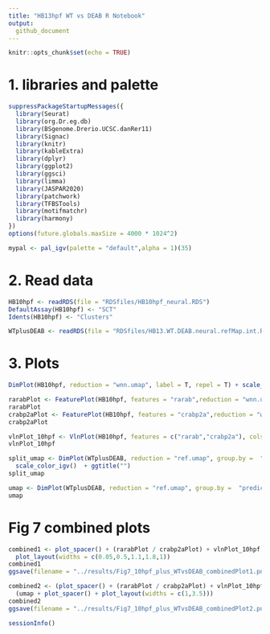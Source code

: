 ```yaml
---
title: "HB13hpf WT vs DEAB R Notebook"
output:
  github_document
---
```


```r
knitr::opts_chunk$set(echo = TRUE)
```

# 1. libraries and palette
```r
suppressPackageStartupMessages({
  library(Seurat)
  library(org.Dr.eg.db)
  library(BSgenome.Drerio.UCSC.danRer11)
  library(Signac)
  library(knitr)
  library(kableExtra)
  library(dplyr)
  library(ggplot2)
  library(ggsci)
  library(limma)
  library(JASPAR2020)
  library(patchwork)
  library(TFBSTools)
  library(motifmatchr)
  library(harmony)
})
options(future.globals.maxSize = 4000 * 1024^2)
```

```r
mypal <- pal_igv(palette = "default",alpha = 1)(35)
```

# 2. Read data
```r
HB10hpf <- readRDS(file = "RDSfiles/HB10hpf_neural.RDS")
DefaultAssay(HB10hpf) <- "SCT"
Idents(HB10hpf) <- "Clusters"

WTplusDEAB <- readRDS(file = "RDSfiles/HB13.WT.DEAB.neural.refMap.int.RDS")
```

# 3. Plots
```r
DimPlot(HB10hpf, reduction = "wnn.umap", label = T, repel = T) + scale_color_igv() + NoLegend()
```

```r
rarabPlot <- FeaturePlot(HB10hpf, features = "rarab",reduction = "wnn.umap", max.cutoff = 2.1)
rarabPlot
crabp2aPlot <- FeaturePlot(HB10hpf, features = "crabp2a",reduction = "wnn.umap", max.cutoff = 2.1)
crabp2aPlot
```

```r
vlnPlot_10hpf <- VlnPlot(HB10hpf, features = c("rarab","crabp2a"), cols = mypal, ncol = 1)
vlnPlot_10hpf
```

```r
split_umap <- DimPlot(WTplusDEAB, reduction = "ref.umap", group.by =  "predicted.Clusters", split.by = "orig.ident") + 
  scale_color_igv()  + ggtitle("")
split_umap
```

```r
umap <- DimPlot(WTplusDEAB, reduction = "ref.umap", group.by =  "predicted.Clusters") + scale_color_igv() + ggtitle("")
umap
```

# Fig 7 combined plots

```r
combined1 <- plot_spacer() + (rarabPlot / crabp2aPlot) + vlnPlot_10hpf + (split_umap + NoLegend()) + umap + 
  plot_layout(widths = c(0.05,0.5,1.1,1.8,1))
combined1
ggsave(filename = "../results/Fig7_10hpf_plus_WTvsDEAB_combinedPlot1.png", plot = combined1)
```

```r
combined2 <- (plot_spacer() + (rarabPlot / crabp2aPlot) + vlnPlot_10hpf + split_umap + plot_layout(widths = c(0.05,0.5,1.1,1.8))) / 
  (umap + plot_spacer() + plot_layout(widths = c(1,3.5))) 
combined2
ggsave(filename = "../results/Fig7_10hpf_plus_WTvsDEAB_combinedPlot2.png", plot = combined2)
```

```r
sessionInfo()
```

